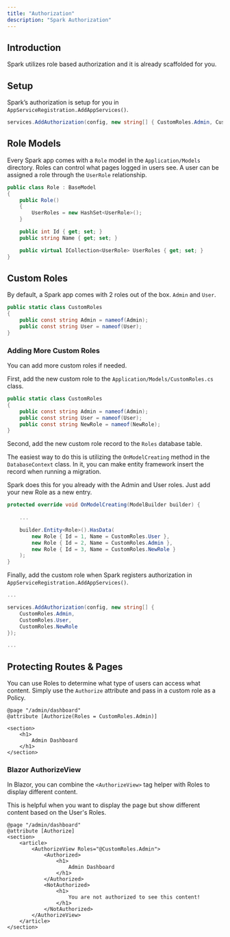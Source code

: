 ```yaml
---
title: "Authorization"
description: "Spark Authorization"
---
```


## Introduction
Spark utilizes role based authorization and it is already scaffolded for you.

## Setup
Spark’s authorization is setup for you in `AppServiceRegistration.AddAppServices()`.

```csharp
services.AddAuthorization(config, new string[] { CustomRoles.Admin, CustomRoles.User });
```

## Role Models
Every Spark app comes with a `Role` model in the `Application/Models` directory. Roles can control what pages logged in users see. A user can be assigned a role through the `UserRole` relationship.
```csharp
public class Role : BaseModel
{
    public Role()
    {
        UserRoles = new HashSet<UserRole>();
    }

    public int Id { get; set; }
    public string Name { get; set; }

    public virtual ICollection<UserRole> UserRoles { get; set; }
}
```

## Custom Roles
By default, a Spark app comes with 2 roles out of the box. `Admin` and `User`.
```csharp
public static class CustomRoles
{
    public const string Admin = nameof(Admin);
    public const string User = nameof(User);
}
```
### Adding More Custom Roles
You can add more custom roles if needed.

First, add the new custom role to the `Application/Models/CustomRoles.cs` class.
```csharp
public static class CustomRoles
{
    public const string Admin = nameof(Admin);
    public const string User = nameof(User);
    public const string NewRole = nameof(NewRole);
}
```

Second, add the new custom role record to the `Roles` database table.

The easiest way to do this is utilizing the `OnModelCreating` method in the `DatabaseContext` class. In it, you can make entity framework insert the record when running a migration.

Spark does this for you already with the Admin and User roles. Just add your new Role as a new entry.
```csharp
protected override void OnModelCreating(ModelBuilder builder) {
    
    ...

    builder.Entity<Role>().HasData(
        new Role { Id = 1, Name = CustomRoles.User },
        new Role { Id = 2, Name = CustomRoles.Admin },
        new Role { Id = 3, Name = CustomRoles.NewRole }
    );
}
```

Finally, add the custom role when Spark registers authorization in `AppServiceRegistration.AddAppServices()`.
```csharp
...

services.AddAuthorization(config, new string[] { 
    CustomRoles.Admin,
    CustomRoles.User,
    CustomRoles.NewRole
});

...
```

## Protecting Routes & Pages
You can use Roles to determine what type of users can access what content. Simply use the `Authorize` attribute and pass in a custom role as a Policy.

```razor
@page "/admin/dashboard"
@attribute [Authorize(Roles = CustomRoles.Admin)]

<section>
    <h1>
        Admin Dashboard
    </h1>
</section>
```

### Blazor AuthorizeView
In Blazor, you can combine the `<AuthorizeView>` tag helper with Roles to display different content.

This is helpful when you want to display the page but show different content based on the User's Roles.
```razor
@page "/admin/dashboard"
@attribute [Authorize]
<section>
    <article>
        <AuthorizeView Roles="@CustomRoles.Admin">
            <Authorized>
                <h1>
                    Admin Dashboard
                </h1>
            </Authorized>
            <NotAuthorized>
                <h1>
                    You are not authorized to see this content!
                </h1>
            </NotAuthorized>
        </AuthorizeView>
    </article>
</section>
```